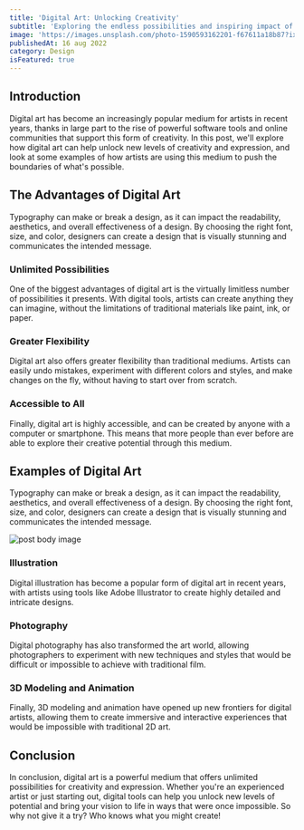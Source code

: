 ```yaml
---
title: 'Digital Art: Unlocking Creativity'
subtitle: 'Exploring the endless possibilities and inspiring impact of digital art.'
image: 'https://images.unsplash.com/photo-1590593162201-f67611a18b87?ixlib=rb-4.0.3&ixid=MnwxMjA3fDB8MHxwaG90by1wYWdlfHx8fGVufDB8fHx8&auto=format&fit=crop&w=1800&q=80'
publishedAt: 16 aug 2022
category: Design
isFeatured: true
---
```


## Introduction

Digital art has become an increasingly popular medium for artists in recent years, thanks in large part to the rise of powerful software tools and online communities that support this form of creativity. In this post, we'll explore how digital art can help unlock new levels of creativity and expression, and look at some examples of how artists are using this medium to push the boundaries of what's possible.

## The Advantages of Digital Art

Typography can make or break a design, as it can impact the readability, aesthetics, and overall effectiveness of a design. By choosing the right font, size, and color, designers can create a design that is visually stunning and communicates the intended message.

### Unlimited Possibilities

One of the biggest advantages of digital art is the virtually limitless number of possibilities it presents. With digital tools, artists can create anything they can imagine, without the limitations of traditional materials like paint, ink, or paper.

### Greater Flexibility

Digital art also offers greater flexibility than traditional mediums. Artists can easily undo mistakes, experiment with different colors and styles, and make changes on the fly, without having to start over from scratch.

### Accessible to All

Finally, digital art is highly accessible, and can be created by anyone with a computer or smartphone. This means that more people than ever before are able to explore their creative potential through this medium.

## Examples of Digital Art

Typography can make or break a design, as it can impact the readability, aesthetics, and overall effectiveness of a design. By choosing the right font, size, and color, designers can create a design that is visually stunning and communicates the intended message.

<Image
  alt="post body image"
  caption="Image from unsplash"
  src="https://images.unsplash.com/photo-1618556450994-a6a128ef0d9d?ixlib=rb-4.0.3&ixid=MnwxMjA3fDB8MHxwaG90by1wYWdlfHx8fGVufDB8fHx8&auto=format&fit=crop&w=1964&q=80"
/>

### Illustration

Digital illustration has become a popular form of digital art in recent years, with artists using tools like Adobe Illustrator to create highly detailed and intricate designs.

### Photography

Digital photography has also transformed the art world, allowing photographers to experiment with new techniques and styles that would be difficult or impossible to achieve with traditional film.

### 3D Modeling and Animation

Finally, 3D modeling and animation have opened up new frontiers for digital artists, allowing them to create immersive and interactive experiences that would be impossible with traditional 2D art.

## Conclusion

In conclusion, digital art is a powerful medium that offers unlimited possibilities for creativity and expression. Whether you're an experienced artist or just starting out, digital tools can help you unlock new levels of potential and bring your vision to life in ways that were once impossible. So why not give it a try? Who knows what you might create!
